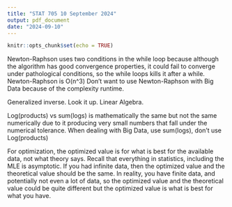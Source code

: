 ```yaml
---
title: "STAT 705 10 September 2024"
output: pdf_document
date: "2024-09-10"
---
```


```r
knitr::opts_chunk$set(echo = TRUE)
```

Newton-Raphson uses two conditions in the while loop because although the algorithm has good convergence properties, it could fail to converge under pathological conditions, so the while loops kills it after a while.
Newton-Raphson is O(n^3)
Don't want to use Newton-Raphson with Big Data because of the complexity runtime.

Generalized inverse. Look it up. Linear Algebra.

Log(products) vs sum(logs) is mathematically the same but not the same numerically due to it producing very small numbers that fall under the numerical tolerance. When dealing with Big Data, use sum(logs), don't use Log(products)


For optimization, the optimized value is for what is best for the available data, not what theory says. Recall that everything in statistics, including the MLE is asymptotic. If you had infinite data, then the optimized value and the theoretical value should be the same. In reality, you have finite data, and potentially not even a lot of data, so the optimized value and the theoretical value could be quite different but the optimized value is what is best for what you have.